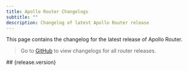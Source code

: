 ```yaml
---
title: Apollo Router Changelogs
subtitle: ""
description: Changelog of latest Apollo Router release
---
```


This page contains the changelog for the latest release of Apollo Router.

> Go to [GitHub](https://github.com/apollographql/router/releases) to view changelogs for all router releases.

<RouterReleaseNotes as="releases" >
<For of={releases} as="release">
## {release.version}
  <Markdown content={release.changelog} />
</For>
</RouterReleaseNotes>
